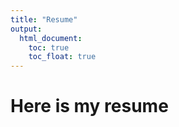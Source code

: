 ```yaml
---
title: "Resume"
output: 
  html_document:
    toc: true
    toc_float: true
---
```


# Here is my resume